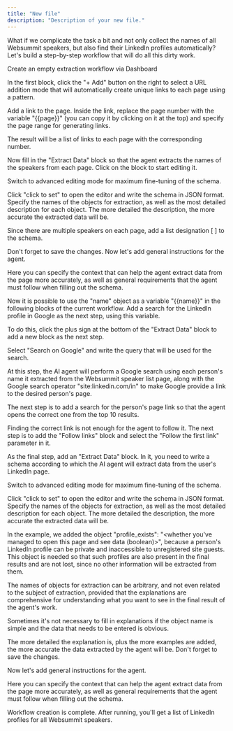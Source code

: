 ```yaml
---
title: "New file"
description: "Description of your new file."
---
```


What if we complicate the task a bit and not only collect the names of all Websummit speakers, but also find their LinkedIn profiles automatically? Let's build a step-by-step workflow that will do all this dirty work. 

Create an empty extraction workflow via Dashboard 

In the first block, click the "+ Add" button on the right to select a URL addition mode that will automatically create unique links to each page using a pattern. 

Add a link to the page. Inside the link, replace the page number with the variable "{{page}}" (you can copy it by clicking on it at the top) and specify the page range for generating links. 

The result will be a list of links to each page with the corresponding number. 

Now fill in the "Extract Data" block so that the agent extracts the names of the speakers from each page. Click on the block to start editing it. 

Switch to advanced editing mode for maximum fine-tuning of the schema. 

Click "click to set" to open the editor and write the schema in JSON format. Specify the names of the objects for extraction, as well as the most detailed description for each object. The more detailed the description, the more accurate the extracted data will be. 

Since there are multiple speakers on each page, add a list designation [ ] to the schema. 

Don't forget to save the changes. Now let's add general instructions for the agent. 

Here you can specify the context that can help the agent extract data from the page more accurately, as well as general requirements that the agent must follow when filling out the schema. 

Now it is possible to use the "name" object as a variable "{{name}}" in the following blocks of the current workflow. Add a search for the LinkedIn profile in Google as the next step, using this variable. 

To do this, click the plus sign at the bottom of the "Extract Data" block to add a new block as the next step. 

Select "Search on Google" and write the query that will be used for the search. 

At this step, the AI agent will perform a Google search using each person's name it extracted from the Websummit speaker list page, along with the Google search operator "site:linkedin.com/in" to make Google provide a link to the desired person's page. 

The next step is to add a search for the person's page link so that the agent opens the correct one from the top 10 results. 

Finding the correct link is not enough for the agent to follow it. The next step is to add the "Follow links" block and select the "Follow the first link" parameter in it. 

As the final step, add an "Extract Data" block. In it, you need to write a schema according to which the AI agent will extract data from the user's LinkedIn page. 

Switch to advanced editing mode for maximum fine-tuning of the schema. 

Click "click to set" to open the editor and write the schema in JSON format. Specify the names of the objects for extraction, as well as the most detailed description for each object. The more detailed the description, the more accurate the extracted data will be. 

In the example, we added the object "profile_exists": "<whether you've managed to open this page and see data (boolean)>", because a person's LinkedIn profile can be private and inaccessible to unregistered site guests. This object is needed so that such profiles are also present in the final results and are not lost, since no other information will be extracted from them. 

The names of objects for extraction can be arbitrary, and not even related to the subject of extraction, provided that the explanations are comprehensive for understanding what you want to see in the final result of the agent's work. 

Sometimes it's not necessary to fill in explanations if the object name is simple and the data that needs to be entered is obvious. 

The more detailed the explanation is, plus the more examples are added, the more accurate the data extracted by the agent will be. Don't forget to save the changes. 

Now let's add general instructions for the agent. 

Here you can specify the context that can help the agent extract data from the page more accurately, as well as general requirements that the agent must follow when filling out the schema. 

Workflow creation is complete. After running, you'll get a list of LinkedIn profiles for all Websummit speakers.